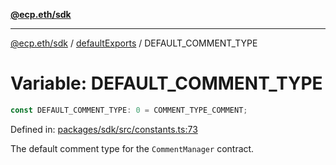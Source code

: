 [**@ecp.eth/sdk**](../../index.mdx)

***

[@ecp.eth/sdk](/sdk-reference/index.mdx) / [defaultExports](/sdk-reference/defaultExports/index.mdx) / DEFAULT\_COMMENT\_TYPE

# Variable: DEFAULT\_COMMENT\_TYPE

```ts
const DEFAULT_COMMENT_TYPE: 0 = COMMENT_TYPE_COMMENT;
```

Defined in: [packages/sdk/src/constants.ts:73](https://github.com/ecp-eth/comments-monorepo/blob/main/packages/sdk/src/constants.ts#L73)

The default comment type for the `CommentManager` contract.
